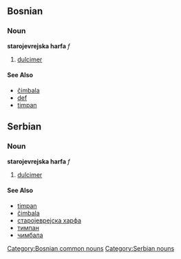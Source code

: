 ==Bosnian==
===Noun===
'''starojevrejska harfa''' ''f''
#[[dulcimer]]
====See Also====
*[[čimbala]]
*[[def]]
*[[timpan]]
[[Category:Bosnian common nouns]]

==Serbian==
===Noun===
'''starojevrejska harfa''' ''f''
[[Category:Serbian nouns]]
#[[dulcimer]]
====See Also====
*[[timpan]]
*[[čimbala]]
*[[старојеврејска харфа]]
*[[тимпан]]
*[[чимбала]]